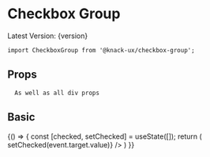 
<Meta title="Components|Checkbox Group" />

# Checkbox Group
<span>Latest Version: {version}</span>

```
import CheckboxGroup from '@knack-ux/checkbox-group';
```

## Props

<Props of={CheckboxGroup} />

```
  As well as all div props
```

## Basic

<Preview>
  <Story name="Basic">
    {() => {
      const [checked, setChecked] = useState([]);
      return (
        <CheckboxGroup
          id="icecream"
          label="Which kinds of ice cream do you find nice?"
          checked={checked}
          options={[
            { key: 'Vanilla', value: 'vanilla' },
            { key: 'Chocolate', value: 'choco' },
            { key: 'Strawberry', value: 'strawberry' }
          ]}
          onChange={(event) => setChecked(event.target.value)}
        />
      )
    }}
  </Story>
</Preview>
